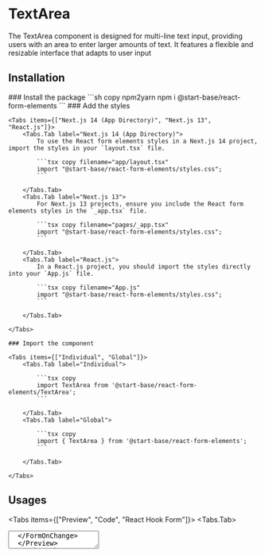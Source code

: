 
# TextArea

The TextArea component is designed for multi-line text input, providing users with an area to enter larger amounts of text. It features a flexible and resizable interface that adapts to user input

## Installation

<Steps>
    ### Install the package
    ```sh copy npm2yarn
    npm i @start-base/react-form-elements
    ```
    ### Add the styles

    <Tabs items={["Next.js 14 (App Directory)", "Next.js 13", "React.js"]}>
        <Tabs.Tab label="Next.js 14 (App Directory)">
            To use the React form elements styles in a Next.js 14 project, import the styles in your `layout.tsx` file.

            ```tsx copy filename="app/layout.tsx"
            import "@start-base/react-form-elements/styles.css";
            ```

        </Tabs.Tab>
        <Tabs.Tab label="Next.js 13">
            For Next.js 13 projects, ensure you include the React form elements styles in the `_app.tsx` file.

            ```tsx copy filename="pages/_app.tsx"
            import "@start-base/react-form-elements/styles.css";
            ```

        </Tabs.Tab>
        <Tabs.Tab label="React.js">
            In a React.js project, you should import the styles directly into your `App.js` file.

            ```tsx copy filename="App.js"
            import "@start-base/react-form-elements/styles.css";
            ```

        </Tabs.Tab>

    </Tabs>

    ### Import the component

    <Tabs items={["Individual", "Global"]}>
        <Tabs.Tab label="Individual">

            ```tsx copy
            import TextArea from '@start-base/react-form-elements/TextArea';
            ```

        </Tabs.Tab>
        <Tabs.Tab label="Global">

            ```tsx copy
            import { TextArea } from '@start-base/react-form-elements';
            ```

        </Tabs.Tab>

    </Tabs>

</Steps>

## Usages

<Tabs items={["Preview", "Code", "React Hook Form"]}>
  <Tabs.Tab>
  <Preview height="200px">
   
  <FormOnChange>
    <TextArea
    name="input"
  />
  </FormOnChange>
  </Preview>
  </Tabs.Tab>
  <Tabs.Tab>
    ```jsx copy showLineNumbers
    <TextArea
        name="input"
        onChange={handleChange}
    />
    ```

  </Tabs.Tab>
  <Tabs.Tab>
    ```jsx copy showLineNumbers
    <Controller
        name="input"
        control={control}
        render={({ field }) => (
          <TextArea
            value={watch("input")}
            {...field}
          />
        )}
    />
    ```
  </Tabs.Tab>
</Tabs>

### Text Area Component Label

<Tabs items={['Preview', 'Code', 'React Hook Form']}>
  <Tabs.Tab>
    <Preview height="200px">
      <FormOnChange>
        <TextArea label="TextArea Label" name="input" />
      </FormOnChange>
    </Preview>
  </Tabs.Tab>
  <Tabs.Tab>
    ```jsx copy showLineNumbers
    <TextArea label="TextArea Label" name="input" onChange={handleChange} />
    ```
  </Tabs.Tab>
  <Tabs.Tab>
    ```jsx copy showLineNumbers
    <Controller
      name="input"
      control={control}
      render={({ field }) => <TextArea value={watch('input')} {...field} />}
    />
    ```
  </Tabs.Tab>
</Tabs>

### Text Area Component Placeholder

<Tabs items={['Preview', 'Code', 'React Hook Form']}>
  <Tabs.Tab>
    <Preview height="200px">
      <FormOnChange>
        <TextArea placeholder="TextArea Placeholder" name="input" />
      </FormOnChange>
    </Preview>
  </Tabs.Tab>
  <Tabs.Tab>
    ```jsx copy showLineNumbers
    <TextArea
      placeholder="TextArea Placeholder"
      name="input"
      onChange={handleChange}
    />
    ```
  </Tabs.Tab>
  <Tabs.Tab>
    ```jsx copy showLineNumbers
    <Controller
      name="input"
      control={control}
      render={({ field }) => <TextArea value={watch('input')} {...field} />}
    />
    ```
  </Tabs.Tab>
</Tabs>

### Text Area Component Placeholder And Label

<Tabs items={['Preview', 'Code', 'React Hook Form']}>
  <Tabs.Tab>
    <Preview height="200px">
      <FormOnChange>
        <TextArea
          label="TextArea Label"
          placeholder="TextArea Placeholder"
          name="input"
        />
      </FormOnChange>
    </Preview>
  </Tabs.Tab>
  <Tabs.Tab>
    ```jsx copy showLineNumbers
    <TextArea
      label="TextArea Label"
      placeholder="TextArea Placeholder"
      name="input"
      onChange={handleChange}
    />
    ```
  </Tabs.Tab>
  <Tabs.Tab>
    ```jsx copy showLineNumbers
    <Controller
      name="input"
      control={control}
      render={({ field }) => <TextArea value={watch('input')} {...field} />}
    />
    ```
  </Tabs.Tab>
</Tabs>

### Text Area Component Resizable

<Tabs items={['Preview', 'Code', 'React Hook Form']}>
  <Tabs.Tab>
    <Preview height="200px">
      <FormOnChange>
        <TextArea
          autoGrow
          label="TextArea Label"
          placeholder="TextArea Placeholder"
          name="input"
        />
      </FormOnChange>
    </Preview>
  </Tabs.Tab>
  <Tabs.Tab>
    ```jsx copy showLineNumbers
    <TextArea
      autoGrow
      label="TextArea Label"
      placeholder="TextArea Placeholder"
      name="input"
      onChange={handleChange}
    />
    ```
  </Tabs.Tab>
  <Tabs.Tab>
    ```jsx copy showLineNumbers
    <Controller
      name="input"
      control={control}
      render={({ field }) => <TextArea value={watch('input')} {...field} />}
    />
    ```
  </Tabs.Tab>
</Tabs>

### Text Area Component Disable Shrink

<Tabs items={['Preview', 'Code', 'React Hook Form']}>
  <Tabs.Tab>
    <Preview height="200px">
      <FormOnChange>
        <TextArea
          disableShrink
          label="TextArea Label"
          placeholder="TextArea Placeholder"
          name="input"
        />
      </FormOnChange>
    </Preview>
  </Tabs.Tab>
  <Tabs.Tab>
    ```jsx copy showLineNumbers
    <TextArea
      disableShrink
      label="TextArea Label"
      placeholder="TextArea Placeholder"
      name="input"
      onChange={handleChange}
    />
    ```
  </Tabs.Tab>
  <Tabs.Tab>
    ```jsx copy showLineNumbers
    <Controller
      name="input"
      control={control}
      render={({ field }) => <TextArea value={watch('input')} {...field} />}
    />
    ```
  </Tabs.Tab>
</Tabs>

### Text Area Component Error

<Tabs items={['Preview', 'Code', 'React Hook Form']}>
  <Tabs.Tab>
    <Preview height="200px">
      <FormOnChange>
        <TextArea error="Error Message" label="TextArea Label" name="input" />
      </FormOnChange>
    </Preview>
  </Tabs.Tab>
  <Tabs.Tab>
    ```jsx copy showLineNumbers
    <TextArea
      error="Error Message"
      label="TextArea Label"
      name="input"
      onChange={handleChange}
    />
    ```
  </Tabs.Tab>
  <Tabs.Tab>
    ```jsx copy showLineNumbers
    <Controller
      name="input"
      control={control}
      render={({ field }) => <TextArea value={watch('input')} {...field} />}
    />
    ```
  </Tabs.Tab>
</Tabs>

## API

A textarea component with optional auto-grow functionality.

| Name           | Type                              | Default | Description                                                                                                                                    |
| -------------- | --------------------------------- | ------- | ---------------------------------------------------------------------------------------------------------------------------------------------- |
| name           | `string`                          |         | Name of the input                                                                                                                              |
| label          | `string`                          | `null`  | Label of the input                                                                                                                             |
| placeholder    | `string`                          | `null`  | Placeholder of the input                                                                                                                       |
| disableShrink  | `boolean`                         | `false` | Position the label outside of the input                                                                                                        |
| value          | `string` or `number`              |         | Value of the input                                                                                                                             |
| onChange       | `function`                        |         | Callback function that is fired when the value changes.                                                                                        |
| inputClassName | `string`                          | `null`  | Classname for input element                                                                                                                    |
| labelClassName | `string`                          | `null`  | Classname for label element                                                                                                                    |
| errorClassName | `string`                          | `null`  | Classname for error element                                                                                                                    |
| disabled       | `boolean`                         | `false` | Disable the input                                                                                                                              |
| error          | `string` or `boolean` or `object` | `null`  | Error message to display below the input. if value is a boolean input border will be change. Also you can pass schema validator error objects. |
| autoGrow       | `boolean`                         | `false` | Auto grow textarea                                                                                                                             |

## Styling
